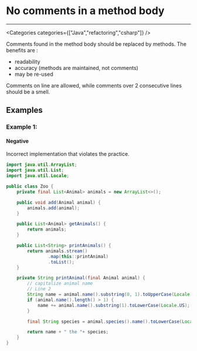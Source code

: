 

# No comments in a method body

<Severity severity={SeverityLevels.MEDIUM} />

---

<Categories categories={["Java","refactoring","csharp"]} />

Comments found in the method body should be replaced by methods.
The benefits are :
* readability
* accuracy (methods are maintained, not comments)
* may be re-used

Comments on line are allowed, while comments over 2 consecutive lines should be a smell.

## Examples

### Example 1:

<!-- #example -->

#### Negative

<!-- #example_negative_description -->
Incorrect implementation that violates the practice.

<!-- #example_negative_code -->
```java
import java.util.ArrayList;
import java.util.List;
import java.util.Locale;

public class Zoo {
    private final List<Animal> animals = new ArrayList<>();

    public void add(Animal animal) {
        animals.add(animal);
    }

    public List<Animal> getAnimals() {
        return animals;
    }

    public List<String> printAnimals() {
        return animals.stream()
                .map(this::printAnimal)
                .toList();
    }

    private String printAnimal(final Animal animal) {
        // capitalize animal name
        // Line 2
        String name = animal.name().substring(0, 1).toUpperCase(Locale.US);
        if (animal.name().length() > 1) {
            name += animal.name().substring(1).toLowerCase(Locale.US);
        }

        final String species = animal.species().name().toLowerCase(Locale.US);

        return name + " the "+ species;
    }
}
```